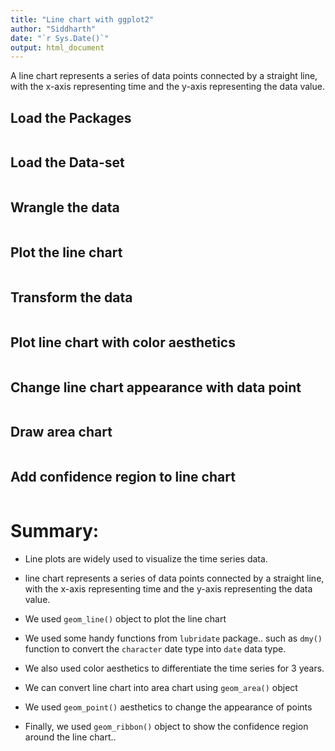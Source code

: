 ---
title: "Line chart with ggplot2"
author: "Siddharth"
date: "`r Sys.Date()`"
output: html_document
---

A line chart represents a series of data points connected by a straight line, with the x-axis representing time and the y-axis representing the data value.

## Load the Packages

```{r}


```

## Load the Data-set

```{r}


```

## Wrangle the data

```{r}


```

## Plot the line chart

```{r}


```

## Transform the data

```{r}


```

## Plot line chart with color aesthetics

```{r}


```

## Change line chart appearance with data point

```{r}

```

## Draw area chart

```{r}


```

## Add confidence region to line chart

```{r}


```

# Summary:

-   Line plots are widely used to visualize the time series data.

-   line chart represents a series of data points connected by a straight line, with the x-axis representing time and the y-axis representing the data value.

-   We used `geom_line()` object to plot the line chart

-   We used some handy functions from `lubridate` package.. such as `dmy()` function to convert the `character` date type into `date` data type.

-   We also used color aesthetics to differentiate the time series for 3 years.

-   We can convert line chart into area chart using `geom_area()` object

-   We used `geom_point()` aesthetics to change the appearance of points

-   Finally, we used `geom_ribbon()` object to show the confidence region around the line chart..
